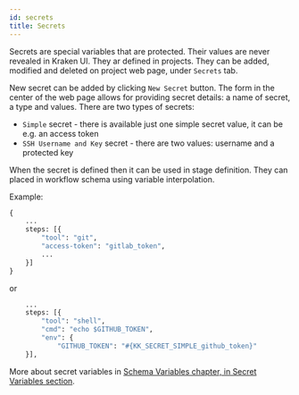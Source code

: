 ```yaml
---
id: secrets
title: Secrets
---
```




Secrets are special variables that are protected. Their values are
never revealed in Kraken UI. They ar defined in projects. They can be
added, modified and deleted on project web page, under `Secrets` tab.

<Screen img="screen-secrets.png" />

New secret can be added by clicking `New Secret` button. The form in
the center of the web page allows for providing secret details: a name
of secret, a type and values. There are two types of secrets:

- `Simple` secret - there is available just one simple secret value,
  it can be e.g. an access token
- `SSH Username and Key` secret - there are two values: username and a
  protected key

When the secret is defined then it can be used in stage
definition. They can placed in workflow schema using variable
interpolation.

Example:

```python
{
    ...
    steps: [{
        "tool": "git",
        "access-token": "gitlab_token",
        ...
    }]
}
```

or

```python
    ...
    steps: [{
        "tool": "shell",
        "cmd": "echo $GITHUB_TOKEN",
        "env": {
            "GITHUB_TOKEN": "#{KK_SECRET_SIMPLE_github_token}"
    }],
```

More about secret variables in
[Schema Variables chapter, in Secret Variables section](schema-vars#secret-variables).
